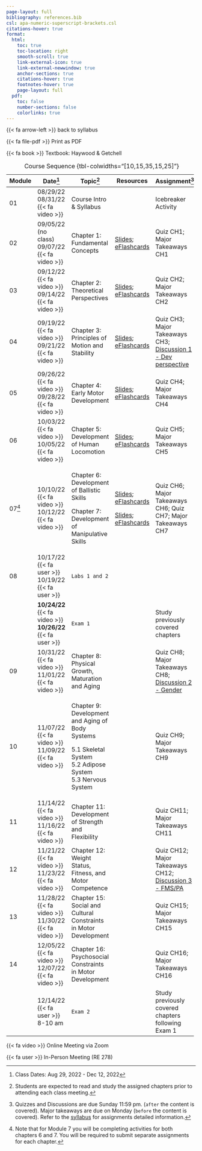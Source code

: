 ```yaml
---
page-layout: full
bibliography: references.bib
csl: apa-numeric-superscript-brackets.csl
citations-hover: true
format:
  html:
    toc: true
    toc-location: right
    smooth-scroll: true
    link-external-icon: true
    link-external-newwindow: true
    anchor-sections: true
    citations-hover: true
    footnotes-hover: true
    page-layout: full
  pdf:
    toc: false
    number-sections: false
    colorlinks: true
---
```


{{< fa arrow-left >}} back to syllabus

{{< fa file-pdf >}} Print as PDF

{{< fa book >}} Textbook: Haywood & Getchell

+---------+----------------------------------+------------------------------------------------------------------+---------------------------------------------------------------------------------------------------------------------------------------------------------------------------------------------------------+----------------------------------------------------------------------------------------+
| Module  | Date[^1]                         | Topic[^2]                                                        | Resources                                                                                                                                                                                               | Assignment[^3]                                                                         |
+=========+==================================+==================================================================+=========================================================================================================================================================================================================+========================================================================================+
| 01      | 08/29/22\                        | Course Intro & Syllabus                                          |                                                                                                                                                                                                         | Icebreaker Activity                                                                    |
|         | 08/31/22 {{< fa video >}}        |                                                                  |                                                                                                                                                                                                         |                                                                                        |
+---------+----------------------------------+------------------------------------------------------------------+---------------------------------------------------------------------------------------------------------------------------------------------------------------------------------------------------------+----------------------------------------------------------------------------------------+
| 02      | 09/05/22 (no class)\             | Chapter 1: Fundamental Concepts                                  | [Slides](https://mycsunemail-my.sharepoint.com/:p:/g/personal/ovande_furtado_csun_edu/ERdJ6u4mr7dEmdZ9qhVJ5nUBpEmuOj_FpIIkhbN768CfIg?e=haLsuZ); [eFlashcards](https://quizlet.com/_1ffi90?x=1jqt&i=dj5) | Quiz CH1; Major Takeaways CH1                                                          |
|         | 09/07/22 {{< fa video >}}        |                                                                  |                                                                                                                                                                                                         |                                                                                        |
+---------+----------------------------------+------------------------------------------------------------------+---------------------------------------------------------------------------------------------------------------------------------------------------------------------------------------------------------+----------------------------------------------------------------------------------------+
| 03      | 09/12/22 {{< fa video >}}\       | Chapter 2: Theoretical Perspectives                              | [Slides](https://mycsunemail-my.sharepoint.com/:p:/g/personal/ovande_furtado_csun_edu/EacFRMnFUEZMpEuSATg3ua8BxuJgHPc4w8os08iZye4yTQ?e=dgjGiG); [eFlashcards](https://quizlet.com/_1ffi9t?x=1jqt&i=dj5) | Quiz CH2; Major Takeaways CH2                                                          |
|         | 09/14/22 {{< fa video >}}        |                                                                  |                                                                                                                                                                                                         |                                                                                        |
+---------+----------------------------------+------------------------------------------------------------------+---------------------------------------------------------------------------------------------------------------------------------------------------------------------------------------------------------+----------------------------------------------------------------------------------------+
| 04      | 09/19/22 {{< fa video >}}\       | Chapter 3: Principles of Motion and Stability                    | [Slides](https://mycsunemail-my.sharepoint.com/:p:/g/personal/ovande_furtado_csun_edu/EQzA8HSPvfpKmDe6fLUs_O4By9SVCzwdw5Sz8jtFtDUYTQ?e=85ZdwQ); [eFlashcards](https://quizlet.com/_20zmzf?x=1jqt&i=dj5) | Quiz CH3; Major Takeaways CH3; [Discussion 1 - Dev perspective](assignments/disc1.qmd) |
|         | 09/21/22 {{< fa video >}}        |                                                                  |                                                                                                                                                                                                         |                                                                                        |
+---------+----------------------------------+------------------------------------------------------------------+---------------------------------------------------------------------------------------------------------------------------------------------------------------------------------------------------------+----------------------------------------------------------------------------------------+
| 05      | 09/26/22 {{< fa video >}}\       | Chapter 4: Early Motor Development                               | [Slides](https://mycsunemail-my.sharepoint.com/:b:/g/personal/ovande_furtado_csun_edu/EQynoMybiC1Ar0v_VARU1fQBzUVFksUlwzY-3P_B9ynzpA?e=4m6wfN); [eFlashcards](https://quizlet.com/_1ffib9?x=1jqt&i=dj5) | Quiz CH4; Major Takeaways CH4                                                          |
|         | 09/28/22 {{< fa video >}}        |                                                                  |                                                                                                                                                                                                         |                                                                                        |
+---------+----------------------------------+------------------------------------------------------------------+---------------------------------------------------------------------------------------------------------------------------------------------------------------------------------------------------------+----------------------------------------------------------------------------------------+
| 06      | 10/03/22 {{< fa video >}}\       | Chapter 5: Development of Human Locomotion                       | [Slides](https://mycsunemail-my.sharepoint.com/:b:/g/personal/ovande_furtado_csun_edu/EWIwJdLRA-FKpPEOqwTpRPkBcS9efVB6PUsLvCTu0V_7jg?e=1UTeOF); [eFlashcards](https://quizlet.com/_4gw9zz?x=1jqt&i=dj5) | Quiz CH5; Major Takeaways CH5                                                          |
|         | 10/05/22 {{< fa video >}}        |                                                                  |                                                                                                                                                                                                         |                                                                                        |
+---------+----------------------------------+------------------------------------------------------------------+---------------------------------------------------------------------------------------------------------------------------------------------------------------------------------------------------------+----------------------------------------------------------------------------------------+
| 07[^4]  | 10/10/22 {{< fa video >}}\       | Chapter 6: Development of Ballistic Skills                       | [Slides](https://mycsunemail-my.sharepoint.com/:p:/g/personal/ovande_furtado_csun_edu/EVXypfKAJf1Oq7Df7DtZSyUB35zrMp_BFZIDAWWy65e8gw?e=5NmCTs); [eFlashcards](https://quizlet.com/_c3u3ur?x=1jqt&i=dj5) | Quiz CH6; Major Takeaways CH6; Quiz CH7; Major Takeaways CH7                           |
|         | 10/12/22 {{< fa video >}}        |                                                                  |                                                                                                                                                                                                         |                                                                                        |
|         |                                  | Chapter 7: Development of Manipulative Skills                    | [Slides](https://mycsunemail-my.sharepoint.com/:p:/g/personal/ovande_furtado_csun_edu/EfAWT6Rh5vpOqZWLiSO3VfcBslgDe1brOIDx1QJoWw3b2g?e=YLvSdY); [eFlashcards](https://quizlet.com/_c3u3ur?x=1jqt&i=dj5) |                                                                                        |
+---------+----------------------------------+------------------------------------------------------------------+---------------------------------------------------------------------------------------------------------------------------------------------------------------------------------------------------------+----------------------------------------------------------------------------------------+
| 08      | 10/17/22 {{< fa user >}}\        | `Labs 1 and 2`                                                   |                                                                                                                                                                                                         |                                                                                        |
|         | 10/19/22 {{< fa user >}}         |                                                                  |                                                                                                                                                                                                         |                                                                                        |
+---------+----------------------------------+------------------------------------------------------------------+---------------------------------------------------------------------------------------------------------------------------------------------------------------------------------------------------------+----------------------------------------------------------------------------------------+
|         | **10/24/22** {{< fa video >}}**\ | `Exam 1`                                                         |                                                                                                                                                                                                         | Study previously covered chapters                                                      |
|         | 10/26/22** {{< fa user >}}       |                                                                  |                                                                                                                                                                                                         |                                                                                        |
+---------+----------------------------------+------------------------------------------------------------------+---------------------------------------------------------------------------------------------------------------------------------------------------------------------------------------------------------+----------------------------------------------------------------------------------------+
| 09      | 10/31/22 {{< fa video >}}\       | Chapter 8: Physical Growth, Maturation and Aging                 |                                                                                                                                                                                                         | Quiz CH8; Major Takeaways CH8; [Discussion 2 - Gender](assignments/disc2.qmd)          |
|         | 11/01/22 {{< fa video >}}        |                                                                  |                                                                                                                                                                                                         |                                                                                        |
+---------+----------------------------------+------------------------------------------------------------------+---------------------------------------------------------------------------------------------------------------------------------------------------------------------------------------------------------+----------------------------------------------------------------------------------------+
| 10      | 11/07/22 {{< fa video >}}\       | Chapter 9: Development and Aging of Body Systems                 |                                                                                                                                                                                                         | Quiz CH9; Major Takeaways CH9                                                          |
|         | 11/09/22 {{< fa video >}}        |                                                                  |                                                                                                                                                                                                         |                                                                                        |
|         |                                  | 5.1 Skeletal System\                                             |                                                                                                                                                                                                         |                                                                                        |
|         |                                  | 5.2 Adipose System\                                              |                                                                                                                                                                                                         |                                                                                        |
|         |                                  | 5.3 Nervous System                                               |                                                                                                                                                                                                         |                                                                                        |
+---------+----------------------------------+------------------------------------------------------------------+---------------------------------------------------------------------------------------------------------------------------------------------------------------------------------------------------------+----------------------------------------------------------------------------------------+
| 11      | 11/14/22 {{< fa video >}}\       | Chapter 11: Development of Strength and Flexibility              |                                                                                                                                                                                                         | Quiz CH11; Major Takeaways CH11                                                        |
|         | 11/16/22 {{< fa video >}}        |                                                                  |                                                                                                                                                                                                         |                                                                                        |
+---------+----------------------------------+------------------------------------------------------------------+---------------------------------------------------------------------------------------------------------------------------------------------------------------------------------------------------------+----------------------------------------------------------------------------------------+
| 12      | 11/21/22 {{< fa video >}}\       | Chapter 12: Weight Status, Fitness, and Motor Competence         |                                                                                                                                                                                                         | Quiz CH12; Major Takeaways CH12; [Discussion 3 - FMS/PA](assignments/disc3.qmd)        |
|         | 11/23/22 {{< fa video >}}        |                                                                  |                                                                                                                                                                                                         |                                                                                        |
+---------+----------------------------------+------------------------------------------------------------------+---------------------------------------------------------------------------------------------------------------------------------------------------------------------------------------------------------+----------------------------------------------------------------------------------------+
| 13      | 11/28/22 {{< fa video >}}\       | Chapter 15: Social and Cultural Constraints in Motor Development |                                                                                                                                                                                                         | Quiz CH15; Major Takeaways CH15                                                        |
|         | 11/30/22 {{< fa video >}}\       |                                                                  |                                                                                                                                                                                                         |                                                                                        |
+---------+----------------------------------+------------------------------------------------------------------+---------------------------------------------------------------------------------------------------------------------------------------------------------------------------------------------------------+----------------------------------------------------------------------------------------+
| 14      | 12/05/22 {{< fa video >}}\       | Chapter 16: Psychosocial Constraints in Motor Development        |                                                                                                                                                                                                         | Quiz CH16; Major Takeaways CH16                                                        |
|         | 12/07/22 {{< fa video >}}        |                                                                  |                                                                                                                                                                                                         |                                                                                        |
+---------+----------------------------------+------------------------------------------------------------------+---------------------------------------------------------------------------------------------------------------------------------------------------------------------------------------------------------+----------------------------------------------------------------------------------------+
|         | 12/14/22 {{< fa user >}}\        | `Exam 2`                                                         |                                                                                                                                                                                                         | Study previously covered chapters following Exam 1                                     |
|         | 8-10 am                          |                                                                  |                                                                                                                                                                                                         |                                                                                        |
+---------+----------------------------------+------------------------------------------------------------------+---------------------------------------------------------------------------------------------------------------------------------------------------------------------------------------------------------+----------------------------------------------------------------------------------------+

: Course Sequence {tbl-colwidths="\[10,15,35,15,25\]"}

[^1]: Class Dates: Aug 29, 2022 - Dec 12, 2022

[^2]: Students are expected to read and study the assigned chapters prior to attending each class meeting.

[^3]: Quizzes and Discussions are due Sunday 11:59 pm. (`after` the content is covered). Major takeaways are due on Monday (`before` the content is covered). Refer to the [syllabus](syllabus.qmd) for assignments detailed information.

[^4]: Note that for Module 7 you will be completing activities for both chapters 6 and 7. You will be required to submit separate assignments for each chapter.

{{< fa video >}} Online Meeting via Zoom

{{< fa user >}} In-Person Meeting (RE 278)
